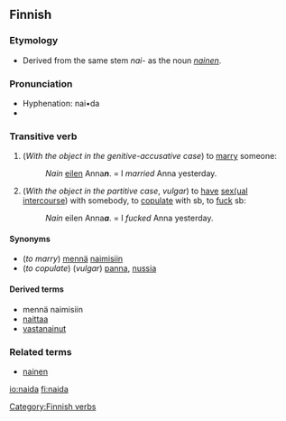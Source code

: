 ==Finnish==

===Etymology===
*Derived from the same stem ''nai-'' as the noun ''[[nainen]]''.

===Pronunciation===
*Hyphenation: nai•da
*{{IPA|/ˈnɑida/}}

===Transitive verb===
{{fi-verb|nai|type=30}}
#(''With the object in the genitive-accusative case'') to [[marry]] someone:
#:''Nain'' [[eilen]] Anna'''''n'''''. = I ''married'' Anna yesterday.
#(''With the object in the partitive case'', ''vulgar'') to [[have]] [[sexual|sex(ual]] [[intercourse]]) with somebody, to [[copulate]] with sb, to [[fuck]] sb:
#:''Nain'' eilen Anna'''''a'''''. = I ''fucked'' Anna yesterday.

====Synonyms====
*(''to marry'') [[mennä]] [[naiminen|naimisiin]]
*(''to copulate'') (''vulgar'') [[panna]], [[nussia]]

====Derived terms====
*mennä naimisiin
*[[naittaa]]
*[[vastanainut]]

===Related terms===
*[[nainen]]

[[Category:Finnish verbs]]

[[io:naida]]
[[fi:naida]]